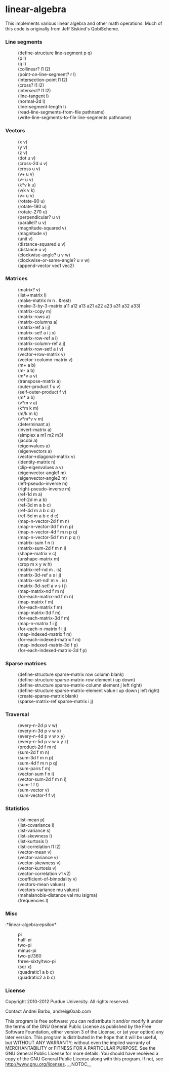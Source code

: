 
= linear-algebra =

This implements various linear algebra and other math operations. Much
of this code is originally from Jeff Siskind's QobiScheme.

=== Line segments ===

:(define-structure line-segment p q)
:(p l)
:(q l)
:(collinear? l1 l2)
:(point-on-line-segment? r l)
:(intersection-point l1 l2)
:(cross? l1 l2)
:(intersect? l1 l2)
:(line-tangent l)
:(normal-2d l)
:(line-segment-length l)
:(read-line-segments-from-file pathname)
:(write-line-segments-to-file line-segments pathname)

=== Vectors ===

:(x v)
:(y v)
:(z v)
:(dot u v)
:(cross-2d u v)
:(cross u v)
:(v+ u v)
:(v- u v)
:(k*v k u)
:(v/k v k)
:(v= u v)
:(rotate-90 u)
:(rotate-180 u)
:(rotate-270 u)
:(perpendicular? u v)
:(parallel? u v)
:(magnitude-squared v)
:(magnitude v)
:(unit v)
:(distance-squared u v)
:(distance u v)
:(clockwise-angle? u v w)
:(clockwise-or-same-angle? u v w)
:(append-vector vec1 vec2)

=== Matrices ===

:(matrix? v)
:(list->matrix l)
:(make-matrix m n . &rest)
:(make-3-by-3-matrix a11 a12 a13 a21 a22 a23 a31 a32 a33)
:(matrix-copy m)
:(matrix-rows a)
:(matrix-columns a)
:(matrix-ref a i j)
:(matrix-set! a i j x)
:(matrix-row-ref a i)
:(matrix-column-ref a j)
:(matrix-row-set! a i v)
:(vector->row-matrix v)
:(vector->column-matrix v)
:(m+ a b)
:(m- a b)
:(m*v a v)
:(transpose-matrix a)
:(outer-product f u v)
:(self-outer-product f v)
:(m* a b)
:(v*m v a)
:(k*m k m)
:(m/k m k)
:(v*m*v v m)
:(determinant a)
:(invert-matrix a)
:(simplex a m1 m2 m3)
:(jacobi a)
:(eigenvalues a)
:(eigenvectors a)
:(vector->diagonal-matrix v)
:(identity-matrix n)
:(clip-eigenvalues a v)
:(eigenvector-angle1 m)
:(eigenvector-angle2 m)
:(left-pseudo-inverse m)
:(right-pseudo-inverse m)
:(ref-1d m a)
:(ref-2d m a b)
:(ref-3d m a b c)
:(ref-4d m a b c d)
:(ref-5d m a b c d e)
:(map-n-vector-2d f m n)
:(map-n-vector-3d f m n p)
:(map-n-vector-4d f m n p q)
:(map-n-vector-5d f m n p q r)
:(matrix-sum f n i)
:(matrix-sum-2d f m n i)
:(shape-matrix v c)
:(unshape-matrix m)
:(crop m x y w h)
:(matrix-ref-nd m . is)
:(matrix-3d-ref a s i j)
:(matrix-set-nd! m v . is)
:(matrix-3d-set! a v s i j)
:(map-matrix-nd f m n)
:(for-each-matrix-nd f m n)
:(map-matrix f m)
:(for-each-matrix f m)
:(map-matrix-3d f m)
:(for-each-matrix-3d f m)
:(map-n-matrix f i j)
:(for-each-n-matrix f i j)
:(map-indexed-matrix f m)
:(for-each-indexed-matrix f m)
:(map-indexed-matrix-3d f p)
:(for-each-indexed-matrix-3d f p)

=== Sparse matrices ===

:(define-structure sparse-matrix row column blank)
:(define-structure sparse-matrix-row element i up down)
:(define-structure sparse-matrix-column element j left right)
:(define-structure sparse-matrix-element value i up down j left right)
:(create-sparse-matrix blank)
:(sparse-matrix-ref sparse-matrix i j)

=== Traversal ===

:(every-n-2d p v w)
:(every-n-3d p v w x)
:(every-n-4d p v w x y)
:(every-n-5d p v w x y z)
:(product-2d f m n)
:(sum-2d f m n)
:(sum-3d f m n p)
:(sum-4d f m n p q)
:(sum-pairs f m)
:(vector-sum f n i)
:(vector-sum-2d f m n i)
:(sum-f f l)
:(sum-vector v)
:(sum-vector-f f v)

=== Statistics ===

:(list-mean p)
:(list-covariance l)
:(list-variance s)
:(list-skewness l)
:(list-kurtosis l)
:(list-correlation l1 l2)
:(vector-mean v)
:(vector-variance v)
:(vector-skewness v)
:(vector-kurtosis v)
:(vector-correlation v1 v2)
:(coefficient-of-bimodality v)
:(vectors-mean values)
:(vectors-variance mu values)
:(mahalanobis-distance val mu isigma)
:(frequencies l)

=== Misc ===

:*linear-algebra:epsilon*
:pi
:half-pi
:two-pi
:minus-pi
:two-pi/360
:three-sixty/two-pi
:(sqr x)
:(quadratic1 a b c)
:(quadratic2 a b c)

=== License ===

Copyright 2010-2012 Purdue University. All rights reserved.

Contact Andrei Barbu, andrei@0xab.com

This program is free software: you can redistribute it and/or modify
it under the terms of the GNU General Public License as published by
the Free Software Foundation, either version 3 of the License, or
(at your option) any later version.
This program is distributed in the hope that it will be useful,
but WITHOUT ANY WARRANTY; without even the implied warranty of
MERCHANTABILITY or FITNESS FOR A PARTICULAR PURPOSE.  See the
GNU General Public License for more details.
You should have received a copy of the GNU General Public License
along with this program.  If not, see http://www.gnu.org/licenses.
__NOTOC__

